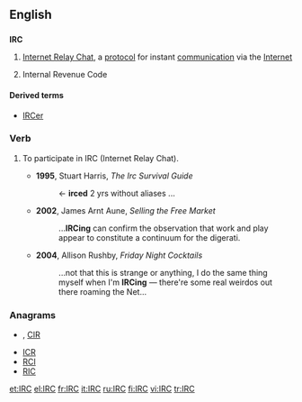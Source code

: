 {{selfref|For the Wiktionary IRC channel, see [[Wiktionary:IRC channel]].}}
==English==

==={{initialism}}===
{{wikipedia}}
'''IRC'''

# {{internet}} [[w:Internet Relay Chat|Internet Relay Chat]], a [[protocol]] for instant [[communication]] via the [[Internet]]
# {{US|_|legal}} Internal Revenue Code

====Derived terms====
* [[IRCer]]

===Verb===
{{en-verb|IRC}}
# {{intransitive}} {{internet|informal}} To participate in IRC (Internet Relay Chat).
#* '''1995''', Stuart Harris, ''The Irc Survival Guide''
#*: <Xantha> <- '''irced''' 2 yrs without aliases ...
#* '''2002''', James Arnt Aune, ''Selling the Free Market''
#*: ...'''IRCing''' can confirm the observation that work and play appear to constitute a continuum for the digerati.
#* '''2004''', Allison Rushby, ''Friday Night Cocktails''
#*: ...not that this is strange or anything, I do the same thing myself when I'm '''IRCing''' &mdash; there're some real weirdos out there roaming the Net...

===Anagrams===
* {{alphagram|[[Cir.#English|Cir.]]}} , [[CIR#English|CIR]]
* [[ICR#English|ICR]]
* [[RCI#English|RCI]]
* [[RIC#English|RIC]]


[[et:IRC]]
[[el:IRC]]
[[fr:IRC]]
[[it:IRC]]
[[ru:IRC]]
[[fi:IRC]]
[[vi:IRC]]
[[tr:IRC]]